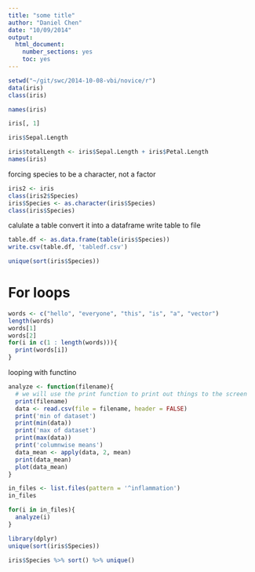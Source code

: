 ```yaml
---
title: "some title"
author: "Daniel Chen"
date: "10/09/2014"
output:
  html_document:
    number_sections: yes
    toc: yes
---
```


```r
setwd("~/git/swc/2014-10-08-vbi/novice/r")
data(iris)
class(iris)
```

```r
names(iris)
```

```r
iris[, 1]
```

```r
iris$Sepal.Length
```

```r
iris$totalLength <- iris$Sepal.Length + iris$Petal.Length
names(iris)
```

forcing species to be a character, not a factor
```r
iris2 <- iris
class(iris2$Species)
iris$Species <- as.character(iris$Species)
class(iris$Species)
```

calulate a table
convert it into a dataframe
write table to file
```r
table.df <- as.data.frame(table(iris$Species))
write.csv(table.df, 'tabledf.csv')

unique(sort(iris$Species))
```

# For loops
```r
words <- c("hello", "everyone", "this", "is", "a", "vector")
length(words)
words[1]
words[2]
for(i in c(1 : length(words))){
  print(words[i])
}

```


looping with functino
```r
analyze <- function(filename){
  # we will use the print function to print out things to the screen
  print(filename)
  data <- read.csv(file = filename, header = FALSE)
  print('min of dataset')
  print(min(data))
  print('max of dataset')
  print(max(data))
  print('columnwise means')
  data_mean <- apply(data, 2, mean)
  print(data_mean)
  plot(data_mean)
}

in_files <- list.files(pattern = '^inflammation')
in_files
```

```r
for(i in in_files){
  analyze(i)
}
```

```r
library(dplyr)
unique(sort(iris$Species))

iris$Species %>% sort() %>% unique()
```

